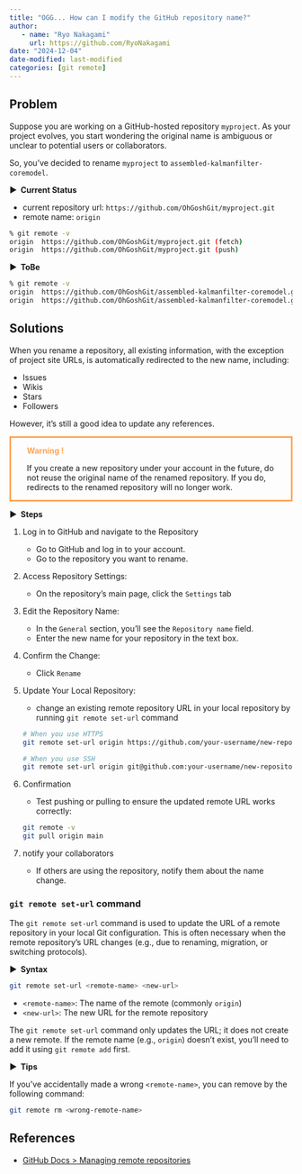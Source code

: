 ```yaml
---
title: "OGG... How can I modify the GitHub repository name?"
author: 
   - name: "Ryo Nakagami"
     url: https://github.com/RyoNakagami
date: "2024-12-04"
date-modified: last-modified
categories: [git remote]
---
```


## Problem

Suppose you are working on a GitHub-hosted repository `myproject`. As your project evolves,
you start wondering the original name is ambiguous or unclear to potential users or collaborators.

So, you've decided to rename `myproject` to `assembled-kalmanfilter-coremodel`.

<strong > &#9654;&nbsp; Current Status</strong>

- current repository url: `https://github.com/OhGoshGit/myproject.git`
- remote name: `origin`

```.bash
% git remote -v
origin  https://github.com/OhGoshGit/myproject.git (fetch)
origin  https://github.com/OhGoshGit/myproject.git (push)
```

<strong > &#9654;&nbsp; ToBe</strong>

```.bash
% git remote -v
origin  https://github.com/OhGoshGit/assembled-kalmanfilter-coremodel.git (fetch)
origin  https://github.com/OhGoshGit/assembled-kalmanfilter-coremodel.git (push)
```


## Solutions

When you rename a repository, all existing information, with the exception of project site URLs, is automatically redirected to the new name, including:

- Issues
- Wikis
- Stars
- Followers

However, it’s still a good idea to update any references.

<div style='padding-left: 2em; padding-right: 2em; border-radius: 0em; border-style:solid; border-color:#ffa657;'>
<strong style="color:#ffa657">Warning !</strong> <br> 

If you create a new repository under your account in the future, do not reuse the original name of the renamed repository. 
If you do, redirects to the renamed repository will no longer work.

</div>



<div class="blog-custom-border">
<strong > &#9654;&nbsp; Steps</strong>

1. Log in to GitHub and navigate to the Repository

    - Go to GitHub and log in to your account.
    - Go to the repository you want to rename.

2. Access Repository Settings:

    - On the repository's main page, click the `Settings` tab

3. Edit the Repository Name:

    - In the `General` section, you'll see the `Repository name` field.
    - Enter the new name for your repository in the text box.

4. Confirm the Change:

    - Click `Rename`

5. Update Your Local Repository:

    - change an existing remote repository URL in your local repository by running `git remote set-url` command

    ```.bash
    # When you use HTTPS
    git remote set-url origin https://github.com/your-username/new-repository-name.git

    # When you use SSH
    git remote set-url origin git@github.com:your-username/new-repository-name.git
    ```

6. Confirmation

    - Test pushing or pulling to ensure the updated remote URL works correctly:

    ```.bash
    git remote -v
    git pull origin main
    ```

7. notify your collaborators

    - If others are using the repository, notify them about the name change.

</div>

### `git remote set-url` command

The `git remote set-url` command is used to update the URL of a remote repository in your local Git configuration.
This is often necessary when the remote repository's URL changes (e.g., due to renaming, migration, or switching protocols).

<strong > &#9654;&nbsp; Syntax</strong>

```.bash
git remote set-url <remote-name> <new-url>
```

- `<remote-name>`: The name of the remote (commonly `origin`)
- `<new-url>`: The new URL for the remote repository

The `git remote set-url` command only updates the URL; it does not create a new remote.
If the remote name (e.g., `origin`) doesn't exist, you’ll need to add it using `git remote add` first.

<strong > &#9654;&nbsp; Tips</strong>

If you've accidentally made a wrong `<remote-name>`, you can remove by the following command:

```.bash
git remote rm <wrong-remote-name>
```


References
----------
- [GitHub Docs > Managing remote repositories](https://docs.github.com/en/get-started/getting-started-with-git/managing-remote-repositories)
